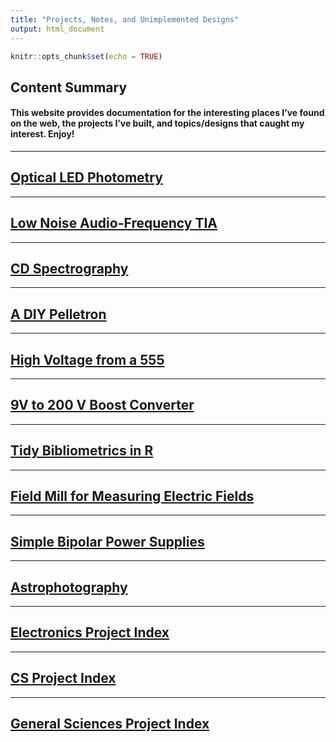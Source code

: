 ```yaml
---
title: "Projects, Notes, and Unimplemented Designs"
output: html_document
---
```


```r
knitr::opts_chunk$set(echo = TRUE)
```

## Content Summary

#### This website provides documentation for the interesting places I've found on the web, the projects I've built, and topics/designs that caught my interest. Enjoy!
***
## [Optical LED Photometry](photometry.html)
***
## [Low Noise Audio-Frequency TIA](lna_tia.html)
***
## [CD Spectrography](spectra.html)
***
## [A DIY Pelletron](pelletron.html)
***
## [High Voltage from a 555](hv555.html)
***
## [9V to 200 V Boost Converter](hv_boostconverter.html)
***
## [Tidy Bibliometrics in R](tidy_biblio.html)
***
## [Field Mill for Measuring Electric Fields](fieldmill.html)
***
## [Simple Bipolar Power Supplies](railsplitters.html)
***
## [Astrophotography](astrophotos.html)
***
## [Electronics Project Index](electronics.html)
***
## [CS Project Index](programming.html)
*** 
## [General Sciences Project Index](sciences.html)